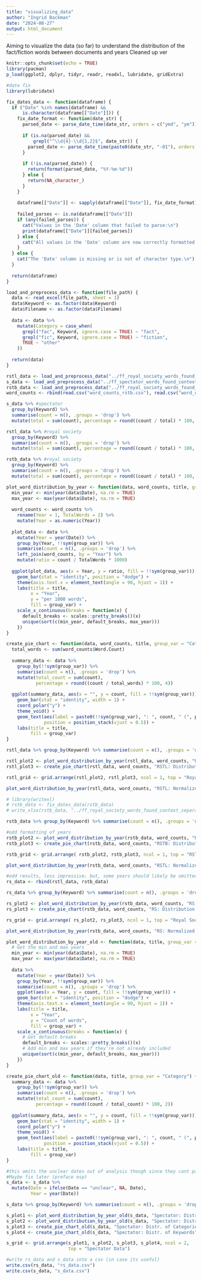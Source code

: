 ```yaml
---
title: "visualizing_data"
author: "Ingrid Backman"
date: "2024-08-27"
output: html_document
---
```

Aiming to visualize the data (so far) to understand the distribution of the fact/fiction words between documents and years
Cleaned up ver

```r
knitr::opts_chunk$set(echo = TRUE)
library(pacman)
p_load(ggplot2, dplyr, tidyr, readr, readxl, lubridate, gridExtra)
```

```r
#date fix 
library(lubridate)

fix_dates_data <- function(dataframe) {
  if ("Date" %in% names(dataframe) &&
      is.character(dataframe[["Date"]])) {
    fix_date_format <- function(date_str) {
      parsed_date <- parse_date_time(date_str, orders = c("ymd", "ym"))
      
      if (is.na(parsed_date) &&
          grepl("^\\d{4}-\\d{1,2}$", date_str)) {
        parsed_date <- parse_date_time(paste0(date_str, "-01"), orders = "ymd")
      }
      
      if (!is.na(parsed_date)) {
        return(format(parsed_date, "%Y-%m-%d"))
      } else {
        return(NA_character_)
      }
    }
    
    dataframe[["Date"]] <- sapply(dataframe[["Date"]], fix_date_format)
    
    failed_parses <- is.na(dataframe[["Date"]])
    if (any(failed_parses)) {
      cat("Values in the 'Date' column that failed to parse:\n")
      print(dataframe[["Date"]][failed_parses])
    } else {
      cat("All values in the 'Date' column are now correctly formatted as YYYY-MM-DD.\n")
    }
  } else {
    cat("The 'Date' column is missing or is not of character type.\n")
  }
  
  return(dataframe)
}
```


```r
load_and_preprocess_data <- function(file_path) {
  data <- read_excel(file_path, sheet = 1)
  data$Keyword <- as.factor(data$Keyword)
  data$Filename <- as.factor(data$Filename)
  
  data <- data %>%
    mutate(Category = case_when(
      grepl("fac", Keyword, ignore.case = TRUE) ~ "fact",
      grepl("fic", Keyword, ignore.case = TRUE) ~ "fiction",
      TRUE ~ "other"
    ))
  
  return(data)
}
```


```r
rstl_data <- load_and_preprocess_data("../ff_royal_society_words_found_context_separate.xlsx")
s_data <- load_and_preprocess_data("../ff_spectator_words_found_context_separate.xlsx")
rstb_data <- load_and_preprocess_data("../ff_royal_society_words_found_context_separate_RSTB.xlsx")
word_counts <- rbind(read.csv("word_counts_rstb.csv"), read.csv("word_counts_rstl.csv"))
```


```r
s_data %>% #spectator
  group_by(Keyword) %>%
  summarise(count = n(), .groups = 'drop') %>%
  mutate(total = sum(count), percentage = round((count / total) * 100, 1))

rstl_data %>% #royal society
  group_by(Keyword) %>%
  summarise(count = n(), .groups = 'drop') %>%
  mutate(total = sum(count), percentage = round((count / total) * 100, 1))

rstb_data %>% #royal society
  group_by(Keyword) %>%
  summarise(count = n(), .groups = 'drop') %>%
  mutate(total = sum(count), percentage = round((count / total) * 100, 1))
```

```r
plot_word_distribution_by_year <- function(data, word_counts, title, group_var = "Category") {
  min_year <- min(year(data$Date), na.rm = TRUE)
  max_year <- max(year(data$Date), na.rm = TRUE)
  
  word_counts <- word_counts %>%
    rename(Year = 1, TotalWords = 2) %>%
    mutate(Year = as.numeric(Year))
  
  plot_data <- data %>%
    mutate(Year = year(Date)) %>%
    group_by(Year, !!sym(group_var)) %>%
    summarise(count = n(), .groups = 'drop') %>%
    left_join(word_counts, by = "Year") %>%
    mutate(ratio = count / TotalWords * 1000)
  
  ggplot(plot_data, aes(x = Year, y = ratio, fill = !!sym(group_var))) +
    geom_bar(stat = "identity", position = "dodge") +
    theme(axis.text.x = element_text(angle = 90, hjust = 1)) +
    labs(title = title,
         x = "Year",
         y = "per 1000 words",
         fill = group_var) +
    scale_x_continuous(breaks = function(x) {
      default_breaks <- scales::pretty_breaks()(x)
      unique(sort(c(min_year, default_breaks, max_year)))
    })
}

create_pie_chart <- function(data, word_counts, title, group_var = "Category") {
  total_words <- sum(word_counts$Word.Count)
  
  summary_data <- data %>%
    group_by(!!sym(group_var)) %>%
    summarise(count = n(), .groups = 'drop') %>%
    mutate(total_count = sum(count),
           percentage = round((count / total_words) * 100, 4))
  
  ggplot(summary_data, aes(x = "", y = count, fill = !!sym(group_var))) +
    geom_bar(stat = "identity", width = 1) +
    coord_polar("y") +
    theme_void() +
    geom_text(aes(label = paste0(!!sym(group_var), ": ", count, " (", percentage, "%)")),
              position = position_stack(vjust = 0.5)) +
    labs(title = title,
         fill = group_var)
}
```


```r
rstl_data %>% group_by(Keyword) %>% summarise(count = n(), .groups = 'drop') %>% mutate(total = sum(count), percentage = round((count / total) * 100, 1))

rstl_plot2 <- plot_word_distribution_by_year(rstl_data, word_counts, "RSTL: Normalized Distr. by Year", "Category")
rstl_plot3 <- create_pie_chart(rstl_data, word_counts, "RSTL: Distribution of Categories", "Category")

rstl_grid <- grid.arrange(rstl_plot2, rstl_plot3, ncol = 1, top = "Royal Society RSTL (Normalized)")

plot_word_distribution_by_year(rstl_data, word_counts, "RSTL: Normalized Distr. by Year", "Keyword")

```
```r
# library(writexl)
# rstb_data <- fix_dates_data(rstb_data)
# write_xlsx(rstb_data, "../ff_royal_society_words_found_context_separate_RSTB.xlsx")
```


```r
rstb_data %>% group_by(Keyword) %>% summarise(count = n(), .groups = 'drop') %>% mutate(total = sum(count), percentage = round((count / total) * 100, 1))

#odd formatting of years
rstb_plot2 <- plot_word_distribution_by_year(rstb_data, word_counts, "RSTB: Distribution by Year", "Category")
rstb_plot3 <- create_pie_chart(rstb_data, word_counts, "RSTB: Distribution of Categories", "Category")

rstb_grid <- grid.arrange( rstb_plot2, rstb_plot3, ncol = 1, top = "RSTB")

plot_word_distribution_by_year(rstb_data, word_counts, "RSTL: Normalized Distr. by Year", "Keyword")

```
```r
#odd results, less impressive; but, some years should likely be omitted or i should return with the right to scrape locked pages
rs_data <- rbind(rstl_data, rstb_data)

rs_data %>% group_by(Keyword) %>% summarise(count = n(), .groups = 'drop') %>% mutate(total = sum(count), percentage = round((count / total) * 100, 1))

rs_plot2 <- plot_word_distribution_by_year(rstb_data, word_counts, "RS: Distribution by Year", "Category")
rs_plot3 <- create_pie_chart(rstb_data, word_counts, "RS: Distribution of Categories", "Category")

rs_grid <- grid.arrange( rs_plot2, rs_plot3, ncol = 1, top = "Royal Society (so far)")

plot_word_distribution_by_year(rstb_data, word_counts, "RS: Normalized Distr. by Year", "Keyword")

```


```r
plot_word_distribution_by_year_old <- function(data, title, group_var = "Category") {
  # Get the min and max years
  min_year <- min(year(data$Date), na.rm = TRUE)
  max_year <- max(year(data$Date), na.rm = TRUE)
  
  data %>%
    mutate(Year = year(Date)) %>%
    group_by(Year, !!sym(group_var)) %>%
    summarise(count = n(), .groups = 'drop') %>%
    ggplot(aes(x = Year, y = count, fill = !!sym(group_var))) +
    geom_bar(stat = "identity", position = "dodge") +
    theme(axis.text.x = element_text(angle = 90, hjust = 1)) +
    labs(title = title,
         x = "Year",
         y = "Count of words",
         fill = group_var) +
    scale_x_continuous(breaks = function(x) {
      # Get default breaks
      default_breaks <- scales::pretty_breaks()(x)
      # Add min and max years if they're not already included
      unique(sort(c(min_year, default_breaks, max_year)))
    })
}

create_pie_chart_old <- function(data, title, group_var = "Category") {
  summary_data <- data %>%
    group_by(!!sym(group_var)) %>%
    summarise(count = n(), .groups = 'drop') %>%
    mutate(total_count = sum(count),
           percentage = round((count / total_count) * 100, 2))
  
  ggplot(summary_data, aes(x = "", y = count, fill = !!sym(group_var))) +
    geom_bar(stat = "identity", width = 1) +
    coord_polar("y") +
    theme_void() +
    geom_text(aes(label = paste0(!!sym(group_var), ": ", count, " (", percentage, "%)")),
              position = position_stack(vjust = 0.5)) +
    labs(title = title,
         fill = group_var)
}

```


```r
#this omits the unclear dates out of analysis though since they cant parse as Dates :( 
#Maybe fix later (preface esp)
s_data <- s_data %>%
  mutate(Date = ifelse(Date == "unclear", NA, Date),
         Year = year(Date))

s_data %>% group_by(Keyword) %>% summarise(count = n(), .groups = 'drop') %>% mutate(total = sum(count), percentage = round((count / total) * 100, 1))

s_plot1 <- plot_word_distribution_by_year_old(s_data, "Spectator: Distr. by Year", "Keyword")
s_plot2 <- plot_word_distribution_by_year_old(s_data, "Spectator: Distr. by Year", "Category")
s_plot3 <- create_pie_chart_old(s_data, "Spectator: Distr. of Categories", "Category")
s_plot4 <- create_pie_chart_old(s_data, "Spectator: Distr. of Keywords", "Keyword")

s_grid <- grid.arrange(s_plot1, s_plot2, s_plot3, s_plot4, ncol = 2,
                       top = "Spectator Data")
```

```r
#write rs_data and s_data into a csv (in case its useful)
write.csv(rs_data, "rs_data.csv")
write.csv(s_data, "s_data.csv")
```

